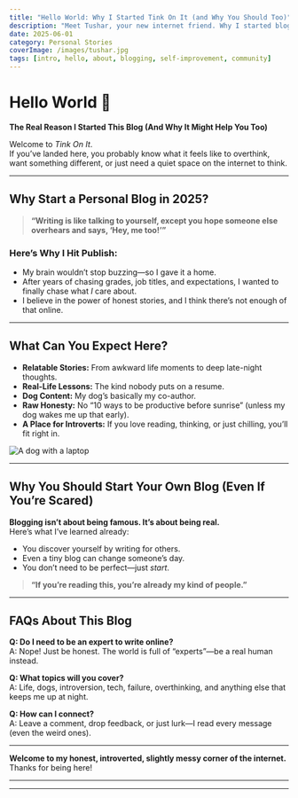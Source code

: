 ```yaml
---
title: "Hello World: Why I Started Tink On It (and Why You Should Too)"
description: "Meet Tushar, your new internet friend. Why I started blogging, what you’ll find here, and why every introvert deserves their own corner."
date: 2025-06-01
category: Personal Stories
coverImage: /images/tushar.jpg
tags: [intro, hello, about, blogging, self-improvement, community]
---
```



# Hello World 👋  
**The Real Reason I Started This Blog (And Why It Might Help You Too)**

Welcome to *Tink On It*.  
If you’ve landed here, you probably know what it feels like to overthink, want something different, or just need a quiet space on the internet to think.

---

## Why Start a Personal Blog in 2025?

> **“Writing is like talking to yourself, except you hope someone else overhears and says, ‘Hey, me too!’”**

### Here’s Why I Hit Publish:
- My brain wouldn’t stop buzzing—so I gave it a home.
- After years of chasing grades, job titles, and expectations, I wanted to finally chase what *I* care about.
- I believe in the power of honest stories, and I think there’s not enough of that online.

---

## What Can You Expect Here?

- **Relatable Stories:** From awkward life moments to deep late-night thoughts.
- **Real-Life Lessons:** The kind nobody puts on a resume.
- **Dog Content:** My dog’s basically my co-author.
- **Raw Honesty:** No “10 ways to be productive before sunrise” (unless my dog wakes me up that early).
- **A Place for Introverts:** If you love reading, thinking, or just chilling, you’ll fit right in.

<Image
  src="/images/dog-laptop.png"
  alt="A dog with a laptop"
  width={800}
  height={400}
  className="rounded-xl my-6 mx-auto shadow-lg"
/>

---

## Why You Should Start Your Own Blog (Even If You’re Scared)

**Blogging isn’t about being famous. It’s about being real.**  
Here’s what I’ve learned already:
- You discover yourself by writing for others.
- Even a tiny blog can change someone’s day.
- You don’t need to be perfect—just *start*.

> **“If you’re reading this, you’re already my kind of people.”**

---

## FAQs About This Blog

**Q: Do I need to be an expert to write online?**  
A: Nope! Just be honest. The world is full of “experts”—be a real human instead.

**Q: What topics will you cover?**  
A: Life, dogs, introversion, tech, failure, overthinking, and anything else that keeps me up at night.

**Q: How can I connect?**  
A: Leave a comment, drop feedback, or just lurk—I read every message (even the weird ones).

---

**Welcome to my honest, introverted, slightly messy corner of the internet.**  
Thanks for being here!

---


---

